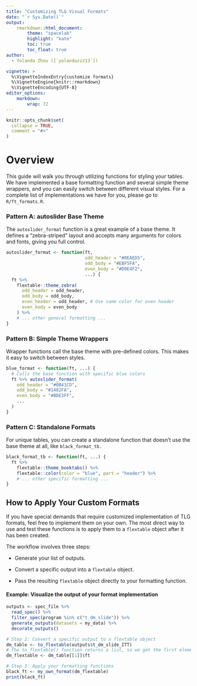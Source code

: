 ```yaml
---
title: "Customizing TLG Visual Formats"
date: "`r Sys.Date()`"
output:
    rmarkdown::html_document:
        theme: "spacelab"
        highlight: "kate"
        toc: true
        toc_float: true
author: 
  - Yolanda Zhou ([`yolandazzz13`])

vignette: >
  %\VignetteIndexEntry{customize formats}
  %\VignetteEngine{knitr::rmarkdown}
  %\VignetteEncoding{UTF-8}
editor_options:
    markdown:
        wrap: 72
---
```



```r
knitr::opts_chunk$set(
  collapse = TRUE,
  comment = "#>"
)
```

# Overview

This guide will walk you through utilizing functions for styling your tables. We have implemented a base formatting function and several simple theme wrappers, and you can easily switch between different visual styles. For a complete list of implementations we have for you, please go to `R/ft_formats.R`.

### Pattern A: autoslider Base Theme
  The `autoslider_format` function is a great example of a base theme. It defines a "zebra-striped" layout and accepts many arguments for colors and fonts, giving you full control.
  

```r
autoslider_format <- function(ft,
                              odd_header = "#0EAED5",
                              odd_body = "#EBF5FA",
                              even_body = "#D0E4F2",
                              ...) {
  ft %>%
    flextable::theme_zebra(
      odd_header = odd_header,
      odd_body = odd_body,
      even_header = odd_header, # Use same color for even header
      even_body = even_body
    ) %>%
    # ... other general formatting ...
}

```
  
### Pattern B: Simple Theme Wrappers
Wrapper functions call the base theme with pre-defined colors. This makes it easy to switch between styles.

```r

blue_format <- function(ft, ...) {
  # Calls the base function with specific blue colors
  ft %>% autoslider_format(
    odd_header = "#0B41CD",
    odd_body = "#1482FA",
    even_body = "#BDE3FF",
    ...
  )
}


```
### Pattern C: Standalone Formats
For unique tables, you can create a standalone function that doesn't use the base theme at all, like `black_format_tb.`

```r
black_format_tb <- function(ft, ...) {
  ft %>%
    flextable::theme_booktabs() %>%
    flextable::color(color = "blue", part = "header") %>%
    # ... other specific formatting ...
}
```

##  How to Apply Your Custom Formats
If you have special demands that require customized implementation of TLG formats, feel free to implement them on your own. 
The most direct way to use and test these functions is to apply them to a `flextable` object after it has been created.

The workflow involves three steps:

- Generate your list of outputs.

- Convert a specific output into a `flextable` object.

- Pass the resulting `flextable` object directly to your formatting function.

#### Example: Visualize the output of your format implementation

```r
outputs <- spec_file %>%
  read_spec() %>%
  filter_spec(program %in% c("t_dm_slide")) %>%
  generate_outputs(datasets = my_data) %>%
  decorate_outputs()

# Step 2: Convert a specific output to a flextable object
dm_table <- to_flextable(outputs$t_dm_slide_ITT)
# The to_flextable() function returns a list, so we get the first element
dm_flextable <- dm_table[[1]]$ft

# Step 3: Apply your formatting functions
black_ft <- my_own_format(dm_flextable)
print(black_ft)
```
